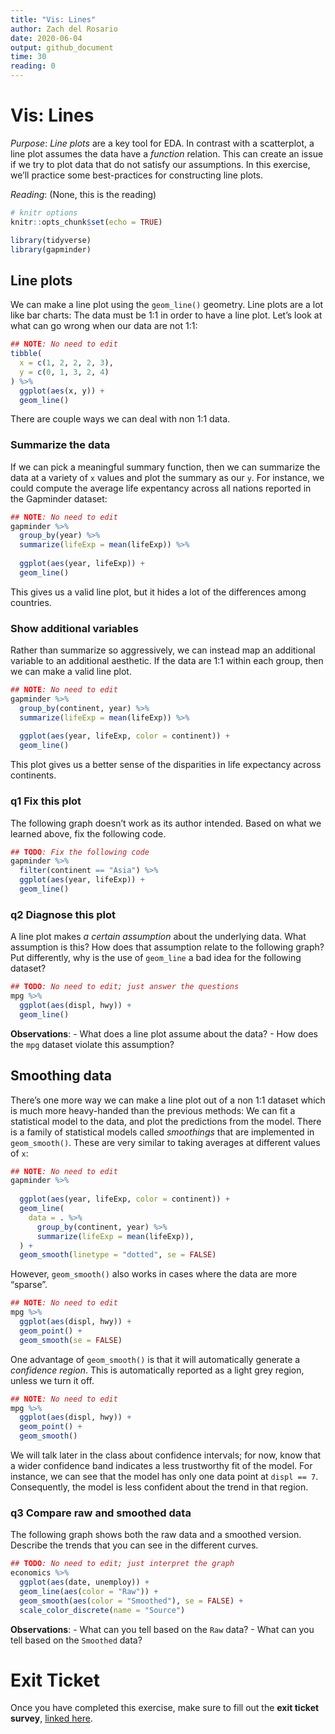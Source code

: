 ```yaml
---
title: "Vis: Lines"
author: Zach del Rosario
date: 2020-06-04
output: github_document
time: 30
reading: 0
---
```


# Vis: Lines

*Purpose*: *Line plots* are a key tool for EDA. In contrast with a scatterplot, a line plot assumes the data have a *function* relation. This can create an issue if we try to plot data that do not satisfy our assumptions. In this exercise, we'll practice some best-practices for constructing line plots.

*Reading*: (None, this is the reading)

```r
# knitr options
knitr::opts_chunk$set(echo = TRUE)
```

```r
library(tidyverse)
library(gapminder)

```

## Line plots

We can make a line plot using the `geom_line()` geometry. Line plots are a lot like bar charts: The data must be 1:1 in order to have a line plot. Let's look at what can go wrong when our data are not 1:1:

```r
## NOTE: No need to edit
tibble(
  x = c(1, 2, 2, 2, 3),
  y = c(0, 1, 3, 2, 4)
) %>% 
  ggplot(aes(x, y)) +
  geom_line()
```

There are couple ways we can deal with non 1:1 data.

### Summarize the data

If we can pick a meaningful summary function, then we can summarize the data at a variety of `x` values and plot the summary as our `y`. For instance, we could compute the average life expentancy across all nations reported in the Gapminder dataset:

```r
## NOTE: No need to edit
gapminder %>% 
  group_by(year) %>% 
  summarize(lifeExp = mean(lifeExp)) %>% 
  
  ggplot(aes(year, lifeExp)) +
  geom_line()
```

This gives us a valid line plot, but it hides a lot of the differences among countries.

### Show additional variables

Rather than summarize so aggressively, we can instead map an additional variable to an additional aesthetic. If the data are 1:1 within each group, then we can make a valid line plot.

```r
## NOTE: No need to edit
gapminder %>% 
  group_by(continent, year) %>% 
  summarize(lifeExp = mean(lifeExp)) %>% 
  
  ggplot(aes(year, lifeExp, color = continent)) +
  geom_line()
```

This plot gives us a better sense of the disparities in life expectancy across continents.

### __q1__ Fix this plot

The following graph doesn't work as its author intended. Based on what we learned above, fix the following code.

```r
## TODO: Fix the following code
gapminder %>%
  filter(continent == "Asia") %>%
  ggplot(aes(year, lifeExp)) +
  geom_line()
```

### __q2__ Diagnose this plot

A line plot makes *a certain assumption* about the underlying data. What assumption is this? How does that assumption relate to the following graph? Put differently, why is the use of `geom_line` a bad idea for the following dataset?

```r
## TODO: No need to edit; just answer the questions
mpg %>%
  ggplot(aes(displ, hwy)) +
  geom_line()
```

**Observations**:
- What does a line plot assume about the data?
- How does the `mpg` dataset violate this assumption?

## Smoothing data

There's one more way we can make a line plot out of a non 1:1 dataset which is much more heavy-handed than the previous methods: We can fit a statistical model to the data, and plot the predictions from the model. There is a family of statistical models called *smoothings* that are implemented in `geom_smooth()`. These are very similar to taking averages at different values of `x`:

```r
## NOTE: No need to edit
gapminder %>% 
  
  ggplot(aes(year, lifeExp, color = continent)) +
  geom_line(
    data = . %>% 
      group_by(continent, year) %>% 
      summarize(lifeExp = mean(lifeExp)),
  ) +
  geom_smooth(linetype = "dotted", se = FALSE)
```

However, `geom_smooth()` also works in cases where the data are more "sparse".

```r
## NOTE: No need to edit
mpg %>% 
  ggplot(aes(displ, hwy)) +
  geom_point() +
  geom_smooth(se = FALSE)
```

One advantage of `geom_smooth()` is that it will automatically generate a *confidence region*. This is automatically reported as a light grey region, unless we turn it off.

```r
## NOTE: No need to edit
mpg %>% 
  ggplot(aes(displ, hwy)) +
  geom_point() +
  geom_smooth()
```

We will talk later in the class about confidence intervals; for now, know that a wider confidence band indicates a less trustworthy fit of the model. For instance, we can see that the model has only one data point at `displ == 7`. Consequently, the model is less confident about the trend in that region.

### __q3__ Compare raw and smoothed data

The following graph shows both the raw data and a smoothed version. Describe the trends that you can see in the different curves.

```r
## TODO: No need to edit; just interpret the graph
economics %>%
  ggplot(aes(date, unemploy)) +
  geom_line(aes(color = "Raw")) +
  geom_smooth(aes(color = "Smoothed"), se = FALSE) +
  scale_color_discrete(name = "Source")
```

**Observations**:
- What can you tell based on the `Raw` data?
- What can you tell based on the `Smoothed` data?

<!-- include-exit-ticket -->
# Exit Ticket
<!-- -------------------------------------------------- -->

Once you have completed this exercise, make sure to fill out the **exit ticket survey**, [linked here](https://docs.google.com/forms/d/e/1FAIpQLSeuq2LFIwWcm05e8-JU84A3irdEL7JkXhMq5Xtoalib36LFHw/viewform?usp=pp_url&entry.693978880=e-vis05-lines-assignment.Rmd).

